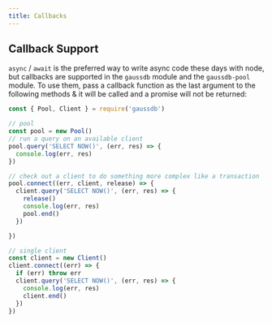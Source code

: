 ```yaml
---
title: Callbacks
---
```


## Callback Support

`async` / `await` is the preferred way to write async code these days with node, but callbacks are supported in the `gaussdb` module and the `gaussdb-pool` module. To use them, pass a callback function as the last argument to the following methods & it will be called and a promise will not be returned:


```js
const { Pool, Client } = require('gaussdb')

// pool
const pool = new Pool()
// run a query on an available client
pool.query('SELECT NOW()', (err, res) => {
  console.log(err, res)
})

// check out a client to do something more complex like a transaction
pool.connect((err, client, release) => {
  client.query('SELECT NOW()', (err, res) => {
    release()
    console.log(err, res)
    pool.end()
  })

})

// single client
const client = new Client()
client.connect((err) => {
  if (err) throw err
  client.query('SELECT NOW()', (err, res) => {
    console.log(err, res)
    client.end()
  })
})
```

